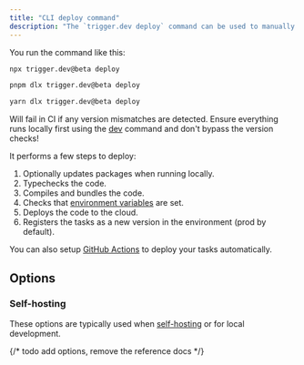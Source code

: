 ```yaml
---
title: "CLI deploy command"
description: "The `trigger.dev deploy` command can be used to manually deploy."
---
```



You run the command like this:

<CodeGroup>

```bash npm
npx trigger.dev@beta deploy
```

```bash pnpm
pnpm dlx trigger.dev@beta deploy
```

```bash yarn
yarn dlx trigger.dev@beta deploy
```

</CodeGroup>

<Warning>Will fail in CI if any version mismatches are detected. Ensure everything runs locally first using the [dev](/cli-dev) command and don't bypass the version checks!</Warning>

It performs a few steps to deploy:

1. Optionally updates packages when running locally.
2. Typechecks the code.
3. Compiles and bundles the code.
4. Checks that [environment variables](/deploy-environment-variables) are set.
5. Deploys the code to the cloud.
6. Registers the tasks as a new version in the environment (prod by default).

You can also setup [GitHub Actions](/github-actions) to deploy your tasks automatically.

## Options

<CliDeployCommands/>

### Self-hosting

These options are typically used when [self-hosting](/open-source-self-hosting) or for local development.

<CliSelfHostingCommands/>

{/* todo add options, remove the reference docs */}
